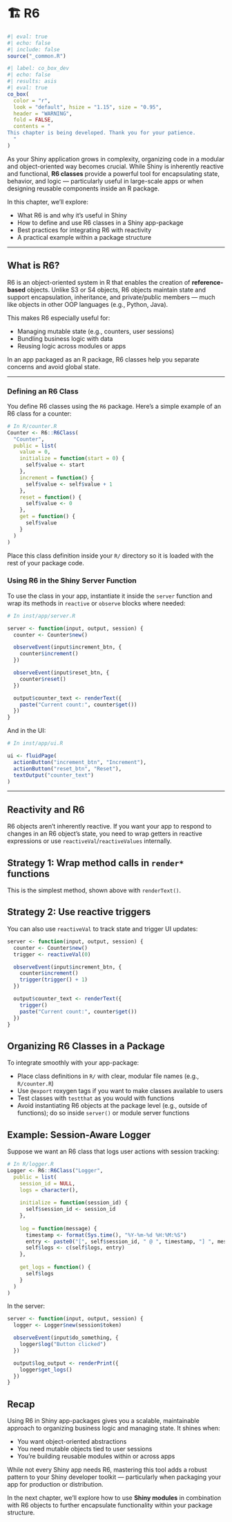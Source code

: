 # 🏗 R6 {#sec-shiny-r6}

```r
#| eval: true 
#| echo: false 
#| include: false
source("_common.R")
```

```r
#| label: co_box_dev
#| echo: false
#| results: asis
#| eval: true
co_box(
  color = "r", 
  look = "default", hsize = "1.15", size = "0.95",
  header = "WARNING",
  fold = FALSE,
  contents = "
This chapter is being developed. Thank you for your patience. 
  "
)
```

As your Shiny application grows in complexity, organizing code in a modular and object-oriented way becomes crucial. While Shiny is inherently reactive and functional, **R6 classes** provide a powerful tool for encapsulating state, behavior, and logic — particularly useful in large-scale apps or when designing reusable components inside an R package.

In this chapter, we’ll explore:

* What R6 is and why it's useful in Shiny
* How to define and use R6 classes in a Shiny app-package
* Best practices for integrating R6 with reactivity
* A practical example within a package structure

---

## What is R6?

R6 is an object-oriented system in R that enables the creation of **reference-based** objects. Unlike S3 or S4 objects, R6 objects maintain state and support encapsulation, inheritance, and private/public members — much like objects in other OOP languages (e.g., Python, Java).

This makes R6 especially useful for:

* Managing mutable state (e.g., counters, user sessions)
* Bundling business logic with data
* Reusing logic across modules or apps

In an app packaged as an R package, R6 classes help you separate concerns and avoid global state.

---

### Defining an R6 Class

You define R6 classes using the `R6` package. Here's a simple example of an R6 class for a counter:

```r
# In R/counter.R
Counter <- R6::R6Class(
  "Counter",
  public = list(
    value = 0,
    initialize = function(start = 0) {
      self$value <- start
    },
    increment = function() {
      self$value <- self$value + 1
    },
    reset = function() {
      self$value <- 0
    },
    get = function() {
      self$value
    }
  )
)
```

Place this class definition inside your `R/` directory so it is loaded with the rest of your package code.

### Using R6 in the Shiny Server Function

To use the class in your app, instantiate it inside the `server` function and wrap its methods in `reactive` or `observe` blocks where needed:

```r
# In inst/app/server.R

server <- function(input, output, session) {
  counter <- Counter$new()

  observeEvent(input$increment_btn, {
    counter$increment()
  })

  observeEvent(input$reset_btn, {
    counter$reset()
  })

  output$counter_text <- renderText({
    paste("Current count:", counter$get())
  })
}
```

And in the UI:

```r
# In inst/app/ui.R

ui <- fluidPage(
  actionButton("increment_btn", "Increment"),
  actionButton("reset_btn", "Reset"),
  textOutput("counter_text")
)
```

---

## Reactivity and R6

R6 objects aren't inherently reactive. If you want your app to respond to changes in an R6 object's state, you need to wrap getters in reactive expressions or use `reactiveVal`/`reactiveValues` internally.

## Strategy 1: Wrap method calls in `render*` functions

This is the simplest method, shown above with `renderText()`.

## Strategy 2: Use reactive triggers

You can also use `reactiveVal` to track state and trigger UI updates:

```r
server <- function(input, output, session) {
  counter <- Counter$new()
  trigger <- reactiveVal(0)

  observeEvent(input$increment_btn, {
    counter$increment()
    trigger(trigger() + 1)
  })

  output$counter_text <- renderText({
    trigger()
    paste("Current count:", counter$get())
  })
}
```

## Organizing R6 Classes in a Package

To integrate smoothly with your app-package:

* Place class definitions in `R/` with clear, modular file names (e.g., `R/counter.R`)
* Use `@export` roxygen tags if you want to make classes available to users
* Test classes with `testthat` as you would with functions
* Avoid instantiating R6 objects at the package level (e.g., outside of functions); do so inside `server()` or module server functions


## Example: Session-Aware Logger

Suppose we want an R6 class that logs user actions with session tracking:

```r
# In R/logger.R
Logger <- R6::R6Class("Logger",
  public = list(
    session_id = NULL,
    logs = character(),
    
    initialize = function(session_id) {
      self$session_id <- session_id
    },
    
    log = function(message) {
      timestamp <- format(Sys.time(), "%Y-%m-%d %H:%M:%S")
      entry <- paste0("[", self$session_id, " @ ", timestamp, "] ", message)
      self$logs <- c(self$logs, entry)
    },
    
    get_logs = function() {
      self$logs
    }
  )
)
```

In the server:

```r
server <- function(input, output, session) {
  logger <- Logger$new(session$token)

  observeEvent(input$do_something, {
    logger$log("Button clicked")
  })

  output$log_output <- renderPrint({
    logger$get_logs()
  })
}
```



## Recap

Using R6 in Shiny app-packages gives you a scalable, maintainable approach to organizing business logic and managing state. It shines when:

* You want object-oriented abstractions
* You need mutable objects tied to user sessions
* You're building reusable modules within or across apps

While not every Shiny app needs R6, mastering this tool adds a robust pattern to your Shiny developer toolkit — particularly when packaging your app for production or distribution.



In the next chapter, we'll explore how to use **Shiny modules** in combination with R6 objects to further encapsulate functionality within your package structure.
